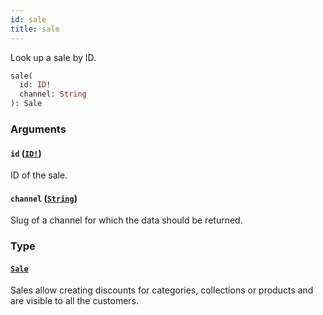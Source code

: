 ```yaml
---
id: sale
title: sale
---
```


Look up a sale by ID.

```graphql
sale(
  id: ID!
  channel: String
): Sale

```

### Arguments

#### `id` ([`ID!`](/docs/developer/api-reference/scalars/id))

ID of the sale.

#### `channel` ([`String`](/docs/developer/api-reference/scalars/string))

Slug of a channel for which the data should be returned.

### Type

#### [`Sale`](/docs/developer/api-reference/objects/sale)

Sales allow creating discounts for categories, collections or products and are visible to all the customers.
